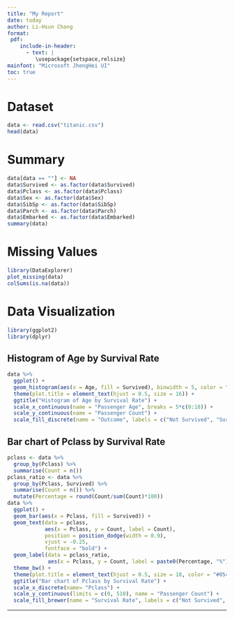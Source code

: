 ```yaml
---
title: "My Report"
date: today
author: Li-Hsun Chang
format:
 pdf:
    include-in-header:
      - text: |
         \usepackage{setspace,relsize}
mainfont: "Microsoft JhengHei UI"
toc: true
---
```


# Dataset

```r
data <- read.csv("titanic.csv")
head(data)
```

# Summary

```r
data[data == ""] <- NA
data$Survived <- as.factor(data$Survived)
data$Pclass <- as.factor(data$Pclass)
data$Sex <- as.factor(data$Sex)
data$SibSp <- as.factor(data$SibSp)
data$Parch <- as.factor(data$Parch)
data$Embarked <- as.factor(data$Embarked)
summary(data)
```

# Missing Values

```r
library(DataExplorer)
plot_missing(data)
colSums(is.na(data))
```

# Data Visualization

```r
library(ggplot2)
library(dplyr)
```

## Histogram of Age by Survival Rate

```r
data %>%
  ggplot() +
  geom_histogram(aes(x = Age, fill = Survived), binwidth = 5, color = "light blue") +
  theme(plot.title = element_text(hjust = 0.5, size = 16)) +
  ggtitle("Histogram of Age by Survival Rate") +
  scale_x_continuous(name = "Passenger Age", breaks = 5*c(0:18)) +
  scale_y_continuous(name = "Passenger Count") +
  scale_fill_discrete(name = "Outcome", labels = c("Not Survived", "Survived"))
```

## Bar chart of Pclass by Survival Rate

```r
pclass <- data %>%
  group_by(Pclass) %>%
  summarise(Count = n())
pclass_ratio <- data %>%
  group_by(Pclass, Survived) %>%
  summarise(Count = n()) %>%
  mutate(Percentage = round(Count/sum(Count)*100))
data %>%
  ggplot() +
  geom_bar(aes(x = Pclass, fill = Survived)) +
  geom_text(data = pclass, 
            aes(x = Pclass, y = Count, label = Count), 
            position = position_dodge(width = 0.9), 
            vjust = -0.25, 
            fontface = "bold") +
  geom_label(data = pclass_ratio, 
             aes(x = Pclass, y = Count, label = paste0(Percentage, "%"), group = Survived), position = position_stack(vjust = 0.5)) +
  theme_bw() +
  theme(plot.title = element_text(hjust = 0.5, size = 18, color = "#054354")) +
  ggtitle("Bar chart of Pclass by Survival Rate") +
  scale_x_discrete(name= "Pclass") +
  scale_y_continuous(limits = c(0, 510), name = "Passenger Count") +
  scale_fill_brewer(name = "Survival Rate", labels = c("Not Survived", "Survived"), palette = "Paired")
```

------------------------------------------------------------------------
